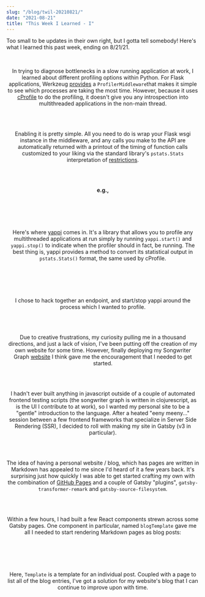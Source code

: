 ```yaml
---
slug: "/blog/twil-20210821/"
date: "2021-08-21"
title: "This Week I Learned - I"
---
```



Too small to be updates in their own right, but I gotta tell somebody! Here's what I learned this past week, ending on 8/21/21.

<br />

<Header title="Profiling Python Applications on a Server" />

In trying to diagnose bottlenecks in a slow running application at work, I learned about different profiling options within Python. For Flask applications, Werkzeug [provides](https://werkzeug.palletsprojects.com/en/2.0.x/middleware/profiler/) a `ProfilerMiddleware`that makes it simple to see which processes are taking the most time. However, because it uses [cProfile](https://docs.python.org/3/library/profile.html#module-cProfile) to do the profiling, it doesn't give you any introspection into multithreaded applications in the non-main thread.

<br></br>

Enabling it is pretty simple. All you need to do is wrap your Flask wsgi instance in the middleware, and any calls you make to the API are automatically returned with a printout of the timing of function calls customized to your liking via the standard library's `pstats.Stats` interpretation of [restrictions](https://docs.python.org/3/library/profile.html#pstats.Stats.print_stats).

<br></br>

<strong>e.g.,</strong>

<br></br>

<CodeBlock code={flaskExample} language="python" />

<br />

Here's where [yappi](https://pypi.org/project/yappi/) comes in. It's a library that allows you to profile any multithreaded applications at run simply by running `yappi.start()` and `yappi.stop()` to indicate when the profiler should in fact, be running. The best thing is, yappi provides a method to convert its statistical output in `pstats.Stats()` format, the same used by cProfile.

<br></br>

<CodeBlock code={nsExample} language="python" />

<br />

I chose to hack together an endpoint, and start/stop yappi around the process which I wanted to profile.

<br></br>

<Header title="Putting Together a Markdown-based Blog with Gatsby" />

Due to creative frustrations, my curiosity pulling me in a thousand directions, and just a lack of vision, I've been putting off the creation of my own website for some time. However, finally deploying my Songwriter Graph [website](https://www.songwritergraph.org) I think gave me the encouragement that I needed to get started.

<br></br>

I hadn't ever built anything in javascript outside of a couple of automated
frontend testing scripts (the songwriter graph is written in clojurescript, as is
the UI I contribute to at work), so I wanted my personal site to be a "gentle" introduction
to the language. After a heated "eeny meeny..." session between a few frontend frameworks
that specialize in Server Side Rendering (SSR), I decided to roll with making my
site in Gatsby (v3 in particular).

<br></br>

The idea of having a personal website / blog, which has pages are written in
Markdown has appealed to me since I'd heard of it a few years back. It's
surprising just how quickly I was able to get started crafting my own with the
combination of [GitHub Pages](https://pages.github.com/) and a couple of Gatsby
"plugins", `gatsby-transformer-remark` and `gatsby-source-filesystem`.

<br></br>

Within a few hours, I had built a few React components strewn across some Gatsby
pages. One component in particular, named `blogTemplate` gave me all I needed to
start rendering Markdown pages as blog posts:

<br />

<CodeBlock code={templateExample} language="jsx" />

<br></br>

Here, `Template` is a template for an individual post. Coupled with a page to
list all of the blog entries, I've got a solution for my website's blog that I
can continue to improve upon with time.
